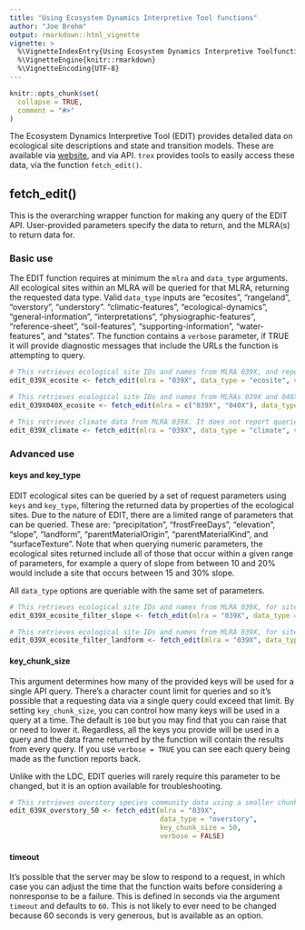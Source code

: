 ```yaml
---
title: "Using Ecosystem Dynamics Interpretive Tool functions"
author: "Joe Brehm"
output: rmarkdown::html_vignette
vignette: >
  %\VignetteIndexEntry{Using Ecosystem Dynamics Interpretive Toolfunctions}
  %\VignetteEngine{knitr::rmarkdown}
  %\VignetteEncoding{UTF-8}
---
```


```r
knitr::opts_chunk$set(
  collapse = TRUE,
  comment = "#>"
)
```

The Ecosystem Dynamics Interpretive Tool (EDIT) provides detailed data on ecological site descriptions and state and transition models. These are available via [website](https://edit.jornada.nmsu.edu/), and via API. `trex` provides tools to easily access these data, via the function `fetch_edit()`. 

## fetch_edit()

This is the overarching wrapper function for making any query of the EDIT API. User-provided parameters specify the data to return, and the MLRA(s) to return data for.


### Basic use

The EDIT function requires at minimum the `mlra` and `data_type` arguments. All ecological sites within an MLRA will be queried for that MLRA, returning the requested data type. Valid `data_type` inputs are "ecosites", "rangeland", "overstory", "understory". "climatic-features", "ecological-dynamics", "general-information", "interpretations", "physiographic-features", "reference-sheet", "soil-features", "supporting-information", "water-features", and "states". The function contains a `verbose` parameter, if TRUE it will provide diagnostic messages that include the URLs the function is attempting to query. 

```r
# This retrieves ecological site IDs and names from MLRA 039X, and reports queried URLs.
edit_039X_ecosite <- fetch_edit(mlra = "039X", data_type = "ecosite", verbose = TRUE)

# This retrieves ecological site IDs and names from MLRAs 039X and 040X, and reports queried URLs.
edit_039X040X_ecosite <- fetch_edit(mlra = c("039X", "040X"), data_type = "ecosite", verbose = TRUE)

# This retrieves climate data from MLRA 039X. It does not report queried URLs, as this is a large set of queries. 
edit_039X_climate <- fetch_edit(mlra = "039X", data_type = "climate", verbose = FALSE)

```

### Advanced use

#### keys and key_type
EDIT ecological sites can be queried by a set of request parameters using `keys` and `key_type`, filtering the returned data by properties of the ecological sites. Due to the nature of EDIT, there are a limited range of parameters that can be queried. These are: "precipitation", "frostFreeDays", "elevation", "slope", "landform", "parentMaterialOrigin", "parentMaterialKind", and "surfaceTexture". Note that when querying numeric parameters, the ecological sites returned include all of those that occur within a given range of parameters, for example a query of slope from between 10 and 20% would include a site that occurs between 15 and 30% slope.

All `data_type` options are queriable with the same set of parameters.

```r
# This retrieves ecological site IDs and names from MLRA 039X, for sites that occur at slopes between 15 and 30%, and reports queried URLs.
edit_039X_ecosite_filter_slope <- fetch_edit(mlra = "039X", data_type = "ecosite", keys = "15:30", key_type = "slope", verbose = TRUE)

# This retrieves ecological site IDs and names from MLRA 039X, for sites that occur at slopes between 15 and 30%, and reports queried URLs.
edit_039X_ecosite_filter_landform <- fetch_edit(mlra = "039X", data_type = "ecosite", keys = "mountain", key_type = "landform", verbose = TRUE)

```

#### key_chunk_size

This argument determines how many of the provided keys will be used for a single API query. There's a character count limit for queries and so it's possible that a requesting data via a single query could exceed that limit. By setting `key_chunk_size`, you can control how many keys will be used in a query at a time. The default is `100` but you may find that you can raise that or need to lower it. Regardless, all the keys you provide will be used in a query and the data frame returned by the function will contain the results from every query. If you use `verbose = TRUE` you can see each query being made as the function reports back.

Unlike with the LDC, EDIT queries will rarely require this parameter to be changed, but it is an option available for troubleshooting.

```r
# This retrieves overstory species community data using a smaller chunk size.
edit_039X_overstory_50 <- fetch_edit(mlra = "039X",
                                     data_type = "overstory",
                                     key_chunk_size = 50,
                                     verbose = FALSE)

```

#### timeout

It's possible that the server may be slow to respond to a request, in which case you can adjust the time that the function waits before considering a nonresponse to be a failure. This is defined in seconds via the argument `timeout` and defaults to `60`. This is not likely to ever need to be changed because 60 seconds is very generous, but is available as an option.
